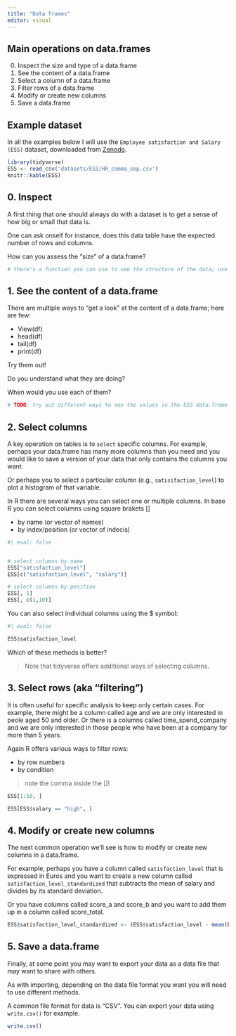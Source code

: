 ```yaml
---
title: "Data frames"
editor: visual
---
```


## Main operations on data.frames

0.  Inspect the size and type of a data.frame
1.  See the content of a data.frame
2.  Select a column of a data.frame
3.  Filter rows of a data.frame
4.  Modify or create new columns
5.  Save a data.frame

## Example dataset

In all the examples below I will use the `Employee satisfaction and Salary (ESS)` dataset, downloaded from [Zenodo](https://zenodo.org/records/13935313).

```r
library(tidyverse)
ESS <- read_csv('datasets/ESS/HR_comma_sep.csv')
knitr::kable(ESS)
```

## 0. Inspect

A first thing that one should always do with a dataset is to get a sense of how big or small that data is.

One can ask onself for instance, does this data table have the expected number of rows and columns.

How can you assess the "size" of a data.frame?

```r
# there's a function you can use to see the structure of the data; use it here to inspect the ESS data.frame

```

## 1. See the content of a data.frame

There are multiple ways to "get a look" at the content of a data.frame; here are few:

-   View(df)
-   head(df)
-   tail(df)
-   print(df)

Try them out!

Do you understand what they are doing?

When would you use each of them?

```r
# TODO: try out different ways to see the values in the ESS data.frame

```

## 2. Select columns

A key operation on tables is to `select` specific columns. For example, perhaps your data.frame has many more columns than you need and you would like to save a version of your data that only contains the columns you want.

Or perhaps you to select a particular column (e.g., `satisifaction_level`) to plot a histogram of that variable.

In R there are several ways you can select one or multiple columns. In base R you can select columns using square brakets \[\]

-   by name (or vector of names)
-   by index/position (or vector of indecis)

```r
#| eval: false


# select columns by name 
ESS["satisfaction_level"]
ESS[c("satisfaction_level", "salary")]

# select columns by position
ESS[, 1]
ESS[, c(1,10)]
```

You can also select individual columns using the \$ symbol:

```r
#| eval: false

ESS$satisfaction_level
```

Which of these methods is better?

> Note that tidyverse offers additional ways of selecting columns.

## 3. Select rows (aka "filtering")

It is often useful for specific analysis to keep only certain cases. For example, there might be a column called age and we are only interested in peole aged 50 and older. Or there is a columns called time_spend_company and we are only interested in those people who have been at a company for more than 5 years.

Again R offers various ways to filter rows:

-   by row numbers
-   by condition

> note the comma inside the \[\]!

```r

ESS[1:10, ]

ESS[ESS$salary == "high", ]

```

## 4. Modify or create new columns

The next common operation we'll see is how to modify or create new columns in a data.frame.

For example, perhaps you have a column called `satisfaction_level` that is expressed in Euros and you want to create a new column called `satisfaction_level_standardized` that subtracts the mean of salary and divides by its standard deviation.

Or you have columns called score_a and score_b and you want to add them up in a column called score_total.

```r


ESS$satisfaction_level_standardized <- (ESS$satisfaction_level - mean(ESS$satisfaction_level))/sd(ESS$satisfaction_level)

```

## 5. Save a data.frame

Finally, at some point you may want to export your data as a data file that may want to share with others.

As with importing, depending on the data file format you want you will need to use different methods.

A common file format for data is "CSV". You can export your data using `write.csv()` for example.

```r

write.csv()

```